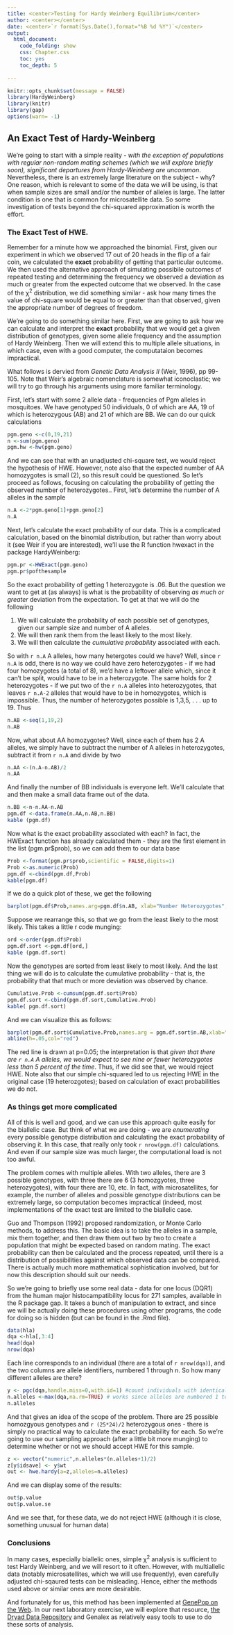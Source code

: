 ```yaml
---
title: <center>Testing for Hardy Weinberg Equilibrium</center>
author: <center></center>
date: <center>`r format(Sys.Date(),format="%B %d %Y")`</center>
output:
  html_document:
    code_folding: show
    css: Chapter.css
    toc: yes
    toc_depth: 5
    
---
```

```r
knitr::opts_chunk$set(message = FALSE)
library(HardyWeinberg)
library(knitr)
library(gap)
options(warn= -1)
```

## An Exact Test of Hardy-Weinberg

We're going to start with a simple reality - *with the exception of populations with regular non-random mating schemes (which we will explore briefly soon), significant departures from Hardy-Weinberg are uncommon*.  Nevertheless, there is an extremely large literature on the subject - why?  One reason, which is relevant to some of the data we will be using, is that when sample sizes are small and/or the number of alleles is large.  The latter condition is one that is common for microsatellite data.  So some investigation of tests beyond the chi-squared approximation is worth the effort.

### The Exact Test of HWE.

Remember for a minute how we approached the binomial.  First, given our experiment in which we observed 17 out of 20 heads in the flip of a fair coin, we calculated the **exact** probability of getting that particular outcome.  We then used the alternative approach of simulating possibile outcomes of repeated testing and determining the frequency we observed a deviation as much or greater from the expected outcome that we observed.  In the case of the &chi;^2^ distribution, we did something similar - ask how many times the value of chi-square would be equal to or greater than that observed, given the appropriate number of degrees of freedom.

We're going to do something similar here.  First, we are going to ask how we can calculate and interpret the **exact** probability that we would get a given distribution of genotypes, given some allele frequency and the assumption of Hardy Weinberg.  Then we will extend this to multiple allele situations, in which case, even with a good computer, the computataion becomes impractical.

What follows is dervied from *Genetic Data Analysis II* (Weir, 1996), pp 99-105.  Note that Weir's algebraic nomenclature is somewhat iconoclastic; we will try to go through his arguments using more familiar terminology.

First, let's start with some 2 allele data - frequencies of Pgm alleles in mosquitoes.  We have genotyped 50 individuals, 0 of which are AA, 19 of which is heterozygous (AB) and 21 of which are BB.  We can do our quick calculations

```r
pgm.geno <-c(0,19,21)
n <-sum(pgm.geno)
pgm.hw <-hw(pgm.geno)
```

And we can see that with an unadjusted chi-square test, we would reject the hypothesis of HWE.  However, note also that the expected number of AA homozygotes is small (2), so this result could be questioned.  So let's proceed as follows, focusing on calculating the probability of getting the observed number of heterozygotes..  First, let's determine the number of A alleles in the sample

```r
n.A <-2*pgm.geno[1]+pgm.geno[2]
n.A
```

Next, let's calculate the exact probability of our data.  This is a complicated calculation, based on the binomial distribution, but rather than worry about it (see Weir if you are interested), we'll use the R function hwexact in the package HardyWeinberg:

```r
pgm.pr <-HWExact(pgm.geno)
pgm.pr$pofthesample
```

So the exact probability of getting 1 heterozygote is .06.  But the question we want to get at (as always) is what is the probability of observing *as much or greater* deviation from the expectation.  To get at that we will do the following

1.  We will calculate the probability of each possible set of genotypes, given our sample size and number of A alleles.
2.  We will then rank them from the least likely to the most likely.
3.  We will then calculate the *cumulative probability* associated with each.


So with `r n.A` A alleles, how many hetergotes could we have?  Well, since `r n.A` is odd, there is no way we could have zero heterozygotes - if we had four homozygotes (a total of 8), we'd have a leftover allele which, since it can't be split, would have to be in a heterozygote.  The same holds for 2 heterozygotes - if we put two of the `r n.A` alleles into heterozygotes, that leaves `r n.A-2` alleles that would have to be in homozygotes, which is impossible.  Thus, the number of heterozygotes possible is 1,3,5, . . . up to 19.  Thus

```r
n.AB <-seq(1,19,2)
n.AB
```

Now, what about AA homozygotes?  Well, since each of them has 2 A alleles, we simply have to subtract the number of A alleles in heterozygotes, subtract it from `r n.A` and divide by two

```r
n.AA <-(n.A-n.AB)/2
n.AA
```
And finally the number of BB individuals is everyone left.  We'll calculate that and then make a small data frame out of the data.

```r
n.BB <-n-n.AA-n.AB
pgm.df <-data.frame(n.AA,n.AB,n.BB)
kable (pgm.df)
```


Now what is the exact probability associated with each?  In fact, the HWExact function has already calculated them - they are the first element in the list (pgm.pr$prob), so we can add them to our data base

```r

Prob <-format(pgm.pr$prob,scientific = FALSE,digits=1)
Prob <-as.numeric(Prob)
pgm.df <-cbind(pgm.df,Prob)
kable(pgm.df)
```

If we do a quick plot of these, we get the following

```r
barplot(pgm.df$Prob,names.arg=pgm.df$n.AB, xlab="Number Heterozygotes",ylab="Probability")
```

Suppose we rearrange this, so that we go from the least likely to the most likely.  This takes a little r code munging:

```r
ord <-order(pgm.df$Prob)
pgm.df.sort <-pgm.df[ord,]
kable (pgm.df.sort)
```

Now the genotypes are sorted from least likely to most likely. And the last thing we will do is to calculate the cumulative probability - that is, the probability that that much or more deviation was observed by chance.

```r
Cumulative.Prob <-cumsum(pgm.df.sort$Prob)
pgm.df.sort <-cbind(pgm.df.sort,Cumulative.Prob)
kable( pgm.df.sort)
```

And we can visualize this as follows:

```r
barplot(pgm.df.sort$Cumulative.Prob,names.arg = pgm.df.sort$n.AB,xlab="Number Heterozygotes",ylab="Cumulative Probability")
abline(h=.05,col="red")
```
The red line is drawn at p=0.05; the interpretation is that *given that there are `r n.A` A alleles, we would expect to see nine or fewer heterozygotes less than 5 percent of the time*.  Thus, if we did see that, we would reject HWE.  Note also that our simple chi-squared led to us rejecting HWE in the original case (19 heterozgotes); based on calculation of exact probabilities we do not.

### As things get more complicated

All of this is well and good, and we can use this approach quite easily for the biallelic case.  But think of what we are doing - we are *enumerating* every possible genotype distribution and calculating the exact probability of observing it.  In this case, that really only took `r nrow(pgm.df)` calculations.  And even if our sample size was much larger, the computational load is not too awful.

The problem comes with multiple alleles.  With two alleles, there are 3 possible genotypes, with three there are 6 (3 homozgyotes, three heterozygotes), with four there are 10, etc.  In fact, with microsatellites, for example, the number of alleles and possible genotype distributions can be extremely large, so computation becomes impractical (indeed, most implementations of the exact test are limited to the biallelic case.

Guo and Thompson (1992) proposed randomization, or Monte Carlo methods, to address this.  The basic idea is to take the alleles in a sample, mix them together, and then draw them out two by two to create a population that might be expected based on random mating.  The exact probability can then be calculated and the process repeated, until there is a distribution of possibilities against which observed data can be compared.  There is actually much more mathematical sophistication involved, but for now this description should suit our needs.

So we're going to briefly use some real data - data for one locus (DQR1) from the human major histocampatibility locus for 271 samples, available in the R package gap.  It takes a bunch of manipulation to extract, and since we will be actually doing these procedures using other programs, the code for doing so is hidden (but can be found in the .Rmd file).

```r
data(hla)
dqa <-hla[,3:4]
head(dqa)
nrow(dqa)
```

Each line corresponds to an individual (there are a total of `r nrow(dqa)`), and the two columns are allele identifiers, numbered 1 through n.  So how many different alleles are there?

```r
y <- pgc(dqa,handle.miss=0,with.id=1) #count individuals with identical genotypes
n.alleles <-max(dqa,na.rm=TRUE) # works since alleles are numbered 1 to n
n.alleles
```

And that gives an idea of the scope of the problem.  There are 25 possible homozgyous genotypes and `r (25*24)/2` heterozygous ones - there is simply no practical way to calculate the exact probability for each.  So we're going to use our sampling approach (after a little bit more munging) to determine whether or not we should accept HWE for this sample.

```r
z <- vector("numeric",n.alleles*(n.alleles+1)/2)
z[y$idsave] <- y$wt
out <- hwe.hardy(a=z,alleles=n.alleles)
```

And we can display some of the results:

```r

out$p.value
out$p.value.se
```

And we see that, for these data, we do not reject HWE (although it is close, something unusual for human data)

### Conclusions

In many cases, especially biallelic ones, simple &chi;^2^ analysis is sufficient to test Hardy Weinberg, and we will resort to it often.  However, with multiallelic data (notably microsatellites, which we will use frequently), even carefully adjusted chi-sqaured tests can be misleading.  Hence, either the methods used above or similar ones are more desirable.

And fortunately for us, this method has been implemented at [GenePop on the Web](http://genepop.curtin.edu.au/).  In our next laboratory exercise, we will explore that resource, [the Dryad Data Repository](http://www.datadryad.org) and Genalex as relatively easy tools to use to do these sorts of analysis.


